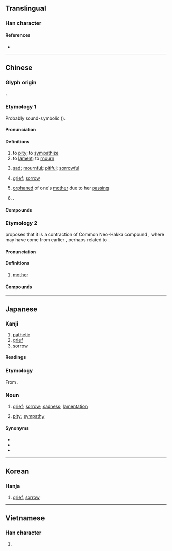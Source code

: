 {{character info}}
==Translingual==
{{Han stroke|[[File:哀 - U+054C0- KanjiVG stroke order.svg]]}}

===Han character===
{{Han char|rn=30|rad=口|as=06|sn=9|four=00732|canj=YRHV|ids=⿳亠口𧘇}}

====References====
* {{Han ref|kx=0188.110|dkj=03580|dj=0407.110|hdz=10620.100|uh=54C0|ud=21696|bh=AB73|bd=43891}}

----

==Chinese==

===Glyph origin===
{{Han etym}}
{{Han compound|ls=psc|衣|口|c1=p|c2=s|t2=mouth}}.

===Etymology 1===
{{zh-forms}}
Probably sound-symbolic ({{zh-ref|Schuessler, 2007}}).

====Pronunciation====
{{zh-pron
|m=āi
|m-s=ngai1
|c=oi1
|c-t=oi1
|g=ngai1
|h=pfs=ôi;gd=oi1
|j=ghai1
|mb=uói
|md=ăi
|mn=ai
|mn-t=ai1
|w=1e
|x=ngai1
|mc=y
|oc=y
|cat=v,a,n,pn
}}

====Definitions====
{{zh-hanzi}}

# to [[pity]]; to [[sympathize]]
# to [[lament]]; to [[mourn]]
#: {{zh-x|哀悼|to lament; to mourn}}
#: {{zh-x|哀求|to beg; to implore}}
# [[sad]]; [[mournful]]; [[pitiful]]; [[sorrowful]]
#: {{zh-x|哀痛|sad; grieved}}
# [[grief]]; [[sorrow]]
#: {{zh-x|節哀|to restrain one's '''grief'''}}
# [[orphaned]] of one's [[mother]] due to her [[passing]]
# {{surname|zh}}.

====Compounds====
{{zh-der|哀傷|哀哭|哀歌:elegy|七哀|乞哀告憐|可哀|哀兵|哀兵必勝|哀冊|哀厲|哀吟|哀告|哀哀|哀哀欲絕|哀哉|哀子|哀家|哀弔|哀思|哀怨|哀恫|哀悼|哀悽|哀愁|哀愍|哀感頑豔|哀慟|哀憐|哀懇|哀戚|哀啟|哀杖|哀榮|哀樂|哀歎|哀毀骨立|哀求|哀江南賦|哀江頭|哀泣|哀王孫|哀痛|哀矜|哀素|哀絲豪竹|哀而不傷|哀腸百轉|哀號|哀訴|哀詔|哀誄|哀豔|哀輓|哀辭|哀音|哀鳴|哀鴻|哀鴻遍地|哀鴻遍野|喜怒哀樂|嗚呼哀哉|孤哀子|息哀|悲哀|憂國哀民|於呼哀哉|獨弦哀歌|生榮死哀|矜哀|節哀|節哀順變|羊角哀|致哀|舉哀|苦苦哀求|莫里哀|誌哀|銜哀致誠|鴻雁哀鳴|默哀|哀詞|哀狖|乞哀|佞哀|修哀|傷哀|八哀詩|凄哀|割哀|吞哀|含哀|告哀|哀丐|哀丘|哀些|哀人|哀凶|哀切|哀匏|哀卹|哀厚|哀叩|哀叫|哀吁|哀吊|哀吹豪竹|哀咽|哀哇|哀哽|哀嗟|哀嘆|哀囀|哀壑|哀壯|哀娛|哀婉|哀宥|哀家梨|哀容|哀察|哀平|哀弄|哀弦|哀彈|哀心|哀念|哀怛|哀急|哀恕|哀恤|哀恨|哀悃|哀悲|哀悴|哀情|哀惋|哀惜|哀惶|哀惸|哀惻|哀感|哀愨|哀愴|哀慕|哀慘|哀慼|哀憂|哀憤|哀憫|哀懼|哀戀|哀拯|哀挽|哀摧|哀敬|哀文|哀時|哀書|哀曼|哀梨|哀楚|哀毀|哀毀瘠立|哀氣|哀激|哀烏|哀烏郎|哀煢|哀牢|哀玉|哀疚|哀痛詔|哀眷|哀石|哀祈|哀祭|哀笳|哀策|哀箏|哀籥|哀籲|哀絃|哀結|哀絲|哀耗|哀聲|哀聽|哀臞|哀臨|哀艷|哀苦|哀荒|哀蟬曲|哀角|哀請|哀識|哀贊|哀轉|哀迫|哀迷|哀酸|哀閔|哀隱|哀雅|哀響|哀頓|哀風|哀颯|哀駘|哀鬱|哀麗|哀默|國哀|垂哀|奔哀|奪哀|娛哀|寒哀|居哀|怨哀哀|怨怨哀哀|愁哀|愍哀|憂哀|憐哀|憫哀|成哀|敘哀|新哀|於乎哀哉|極哀|榮哀|樂往哀來|樂極哀來|樂極生哀|樂盡哀生|殺哀|求哀|沈哀|清哀|牛哀|生榮亡哀|生榮沒哀|發哀|盡哀|祁哀|祥哀|禹哀|穆哀|耗矣哀哉|苦竹哀絲|見哀|豪竹哀絲|豪管哀弦|赴哀|遂哀|遣哀|遺哀|酸哀|銜哀|韓哀|顧哀|餘哀|驚哀|鳴哀|黃雀哀}}

===Etymology 2===
{{zh-forms|alt=𡟓}}
{{zh-ref|Coblin (2021)}} proposes that it is a contraction of Common Neo-Hakka compound {{zh-l|阿姆|tr=*a¹ moi¹}}, where {{m|und|*moi¹}} may have come from earlier {{m|und|*moi⁴}}, perhaps related to {{och-l|母|mother}}.

====Pronunciation====
{{zh-pron
|h=pfs=ôi;gd=oi1
|dial=n
|cat=n
}}

====Definitions====
{{zh-hanzi}}

# {{lb|zh|Hakka}} [[mother]]
#: {{zh-x|爺哀|father and '''mother'''; parents|H}}

====Compounds====
{{zh-der|爺哀|哀仔|阿姆哀|後哀|子哀|大哀|丈人哀|兩子哀|老哀仔|無爺無哀|奶哀}}

----

==Japanese==

===Kanji===
{{ja-kanji|grade=c|rs=口06}}

# [[pathetic]]
# [[grief]]
# [[sorrow]]

====Readings====
{{ja-readings
|goon=あい, お
|kanon=あい
|kun=あわ-れ, あわ-れむ, かな-し.い
}}

===Etymology===
{{ja-kanjitab|あい|yomi=o}}
From {{der|ja|ltc|sort=あい|-}} {{ltc-l|哀}}.

===Noun===
{{ja-noun|あい}}

# [[grief]]; [[sorrow]]; [[sadness]]; [[lamentation]]
#: {{ja-usex-inline|'''哀'''を思う|'''あい''' を おも.う|to feel grief; to grieve; to mourn; lament}}
# [[pity]]; [[sympathy]]

====Synonyms====
* {{ja-r|悲しみ|かなしみ}}
* {{ja-r|嘆き|なげき}}
* {{ja-r|憂い|うれい}}

----

==Korean==

===Hanja===
{{ko-hanja|hangeul=애|mr=ae}}

# [[grief]], [[sorrow]]

----

==Vietnamese==

===Han character===
{{vi-readings|reading=ai|rs=口06}}

# {{rfdef|vi|sort=口06}}